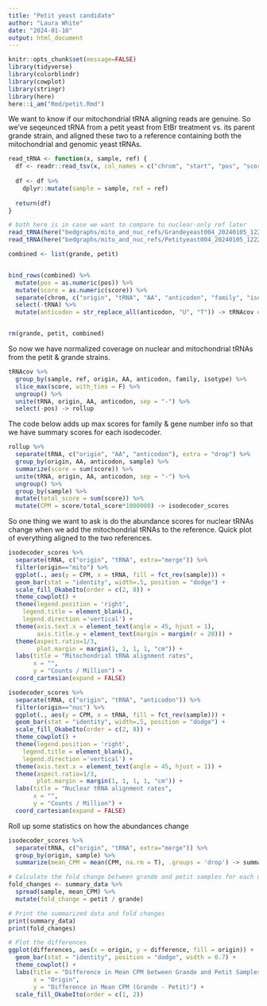 ```yaml
---
title: "Petit yeast candidate"
author: "Laura White"
date: "2024-01-10"
output: html_document
---
```

```r
knitr::opts_chunk$set(message=FALSE)
library(tidyverse)
library(colorblindr)
library(cowplot)
library(stringr)
library(here)
here::i_am("Rmd/petit.Rmd")
```
We want to know if our mitochondrial tRNA aligning reads are genuine. So we've seqeunced tRNA from a petit yeast from EtBr treatment vs. its parent grande strain, and aligned these two to a reference containing both the mitochondrial and genomic yeast tRNAs.
```r
read_tRNA <- function(x, sample, ref) {
  df <- readr::read_tsv(x, col_names = c("chrom", "start", "pos", "score"), show_col_types = FALSE)
  
  df <- df %>%
    dplyr::mutate(sample = sample, ref = ref)
  
  return(df)
}

# both here is in case we want to compare to nuclear-only ref later
read_tRNA(here("bedgraphs/mito_and_nuc_refs/Grandeyeast004_20240105_1222_P2S-00519-B_PAS98845_231d7d7e.rna004_130bps_sup@v5.0.0.bwa_full_length.bam.fl.bg"), "grande", "both") -> grande
read_tRNA(here("bedgraphs/mito_and_nuc_refs/Petityeast004_20240105_1222_P2S-00519-A_PAQ47538_49891fce.rna004_130bps_sup@v5.0.0.bwa_full_length.bam.fl.bg"), "petit", "both") -> petit

combined <- list(grande, petit)


bind_rows(combined) %>%
  mutate(pos = as.numeric(pos)) %>%
  mutate(score = as.numeric(score)) %>%
  separate(chrom, c("origin", "tRNA", "AA", "anticodon", "family", "isotype")) %>%
  select(-tRNA) %>%
  mutate(anticodon = str_replace_all(anticodon, "U", "T")) -> tRNAcov # if any u and t inconsistency across refs


rm(grande, petit, combined)
```

So now we have normalized coverage on nuclear and mitochondrial tRNAs from the petit & grande strains.
```r
tRNAcov %>%
  group_by(sample, ref, origin, AA, anticodon, family, isotype) %>%
  slice_max(score, with_ties = F) %>%
  ungroup() %>%
  unite(tRNA, origin, AA, anticodon, sep = "-") %>%
  select(-pos) -> rollup
```

The code below adds up max scores for family & gene number info so that we have summary scores for each isodecoder.
```r
rollup %>%
  separate(tRNA, c("origin", "AA", "anticodon"), extra = "drop") %>%
  group_by(origin, AA, anticodon, sample) %>%
  summarize(score = sum(score)) %>%
  unite(tRNA, origin, AA, anticodon, sep = "-") %>%
  ungroup() %>%
  group_by(sample) %>%
  mutate(total_score = sum(score)) %>%
  mutate(CPM = score/total_score*1000000) -> isodecoder_scores
```

So one thing we want to ask is do the abundance scores for nuclear tRNAs change when we add the mitochondrial tRNAs to the reference.
Quick plot of everything aligned to the two references.
```r
isodecoder_scores %>%
  separate(tRNA, c("origin", "tRNA", extra="merge")) %>%
  filter(origin=="mito") %>%
  ggplot(., aes(y = CPM, x = tRNA, fill = fct_rev(sample))) +
  geom_bar(stat = "identity", width=.5, position = "dodge") +
  scale_fill_OkabeIto(order = c(2, 8)) +
  theme_cowplot() +
  theme(legend.position = 'right',
    legend.title = element_blank(),
    legend.direction ='vertical') +
  theme(axis.text.x = element_text(angle = 45, hjust = 1),
        axis.title.y = element_text(margin = margin(r = 20))) +
  theme(aspect.ratio=1/3,
        plot.margin = margin(1, 1, 1, 1, "cm")) +
  labs(title = "Mitochondrial tRNA alignment rates",
       x = "",
       y = "Counts / Million") +
  coord_cartesian(expand = FALSE)

isodecoder_scores %>%
  separate(tRNA, c("origin", "tRNA", "anticodon")) %>%
  filter(origin=="nuc") %>%
  ggplot(., aes(y = CPM, x = tRNA, fill = fct_rev(sample))) +
  geom_bar(stat = "identity", width=.5, position = "dodge") +
  scale_fill_OkabeIto(order = c(2, 8)) +
  theme_cowplot() +
  theme(legend.position = 'right',
    legend.title = element_blank(),
    legend.direction ='vertical') +
  theme(axis.text.x = element_text(angle = 45, hjust = 1)) +
  theme(aspect.ratio=1/3,
        plot.margin = margin(1, 1, 1, 1, "cm")) +
  labs(title = "Nuclear tRNA alignment rates",
       x = "",
       y = "Counts / Million") +
  coord_cartesian(expand = FALSE)
```
Roll up some statistics on how the abundances change
```r
isodecoder_scores %>%
  separate(tRNA, c("origin", "tRNA", extra="merge")) %>%
  group_by(origin, sample) %>%
  summarize(mean_CPM = mean(CPM, na.rm = T), .groups = 'drop') -> summary_data

# Calculate the fold change between grande and petit samples for each origin
fold_changes <- summary_data %>%
  spread(sample, mean_CPM) %>%
  mutate(fold_change = petit / grande)

# Print the summarized data and fold changes
print(summary_data)
print(fold_changes)

# Plot the differences
ggplot(differences, aes(x = origin, y = difference, fill = origin)) +
  geom_bar(stat = "identity", position = "dodge", width = 0.7) +
  theme_cowplot() +
  labs(title = "Difference in Mean CPM between Grande and Petit Samples",
       x = "Origin",
       y = "Difference in Mean CPM (Grande - Petit)") +
  scale_fill_OkabeIto(order = c(1, 2))
```


